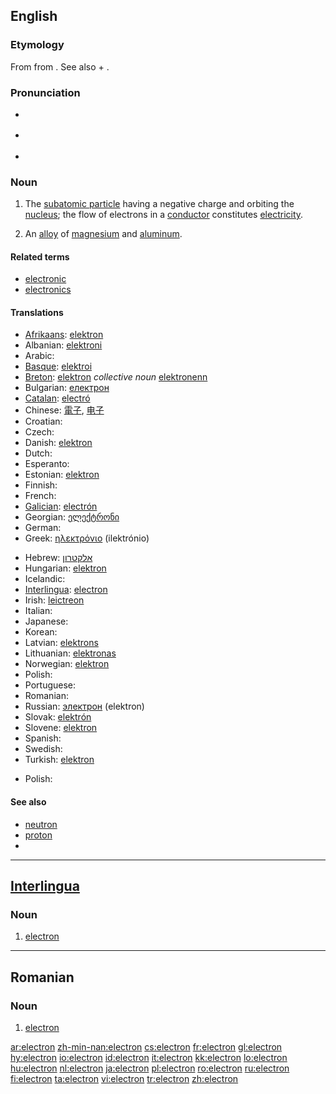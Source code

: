 ==English==
{{wikipedia}}

===Etymology===
From {{etyl|grc}} {{term|sc=Grek|ἤλεκτρον|tr=elektron||amber|lang=grc}} from {{term|sc=Grek|έλ-|tr=el-||sun, bright, shiny|lang=grc}}.
See also {{term|electric}} + {{term|-on}}.

===Pronunciation===
* {{a|RP}} {{IPA|/ɪˈlɛktɹɒn/}}
* {{a|GenAm}} {{IPA|/ɪˈlɛktɹɑn/}}
* {{audio|en-us-electron.ogg|Audio (US)}}

===Noun===
{{en-noun}}

# {{particles}} The [[subatomic particle]] having a negative charge and orbiting the [[nucleus]]; the flow of electrons in a [[conductor]] constitutes [[electricity]].
# {{context|chemistry|obsolete}} An [[alloy]] of [[magnesium]] and [[aluminum]].

====Related terms====
* [[electronic]]
* [[electronics]]

====Translations====
{{trans-top|the negatively charged subatomic particles that orbit atoms}}
* [[Afrikaans]]: [[elektron]]
* Albanian: [[elektroni]]
* Arabic: {{t|ar|إلكترون|m|tr=ilaktruun|sc=Arab}}
* [[Basque]]: [[elektroi]]
* [[Breton]]: [[elektron]] ''collective noun'' [[elektronenn]] {{s}} {{f}}
* Bulgarian: [[електрон]] {{m}}
* [[Catalan]]: [[electró]] {{m}}
* Chinese: [[電子]], [[电子]]
* Croatian: {{t-|hr|elektron|m}}
* Czech: {{t+|cs|elektron|m}}
* Danish: [[elektron]]
* Dutch: {{t+|nl|elektron|n}}
* Esperanto: {{t-|eo|elektrono|xs=Esperanto}}
* Estonian: [[elektron]]
* Finnish: {{t+|fi|elektroni}}
* French: {{t+|fr|électron|m}}
* [[Galician]]: [[electrón]]
* Georgian: [[ელექტრონი]]
* German: {{t+|de|Elektron|n}}
* Greek: [[ηλεκτρόνιο]] {{n}} (ilektrónio)
{{trans-mid}}
* Hebrew: [[אלקטרון]]
* Hungarian: [[elektron]]
* Icelandic: {{t-|is|rafeind|f}}
* [[Interlingua]]: [[#Interlingua|electron]]
* Irish: [[leictreon]]
* Italian: {{t+|it|elettrone|m}}
* Japanese: {{t+|ja|電子|tr=[[でんし]], [[denshi]]|sc=Jpan}}
* Korean: {{t-|ko|전자|sc=Hang}}
* Latvian: [[elektrons]] {{m}}
* Lithuanian: [[elektronas]]
* Norwegian: [[elektron]]
* Polish: {{t-|pl|elektron|m}}
* Portuguese: {{t+|pt|electrão|m}}
* Romanian: {{t+|ro|electron|m}}
* Russian: [[электрон]] {{m}} (elektron)
* Slovak: [[elektrón]]
* Slovene: [[elektron]]
* Spanish: {{t+|es|electrón|m}}
* Swedish: {{t+|sv|elektron|c}}
* Turkish: [[elektron]]
{{trans-bottom}}

{{trans-top|an alloy}}
* Polish: {{t-|pl|elektron|m}}
{{trans-mid}}
{{trans-bottom}}

====See also====
* [[neutron]]
* [[proton]]
* {{pedialite}}

----

==[[Interlingua]]==

===Noun===
{{ia-noun|es}}

# {{particles|lang=ia}} [[#English|electron]]

----

==Romanian==

===Noun===
{{ro-noun|gend=m}}

# {{particles|lang=ro}} [[#English|electron]]

[[ar:electron]]
[[zh-min-nan:electron]]
[[cs:electron]]
[[fr:electron]]
[[gl:electron]]
[[hy:electron]]
[[io:electron]]
[[id:electron]]
[[it:electron]]
[[kk:electron]]
[[lo:electron]]
[[hu:electron]]
[[nl:electron]]
[[ja:electron]]
[[pl:electron]]
[[ro:electron]]
[[ru:electron]]
[[fi:electron]]
[[ta:electron]]
[[vi:electron]]
[[tr:electron]]
[[zh:electron]]